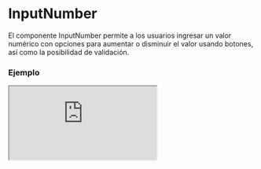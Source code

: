 
# InputNumber

El componente InputNumber permite a los usuarios ingresar un valor numérico con opciones para aumentar o disminuir el valor usando botones, así como la posibilidad de validación.

### Ejemplo

<Iframe minHeightIframe="30dvh" src="https://fenextjs-component-storybook.vercel.app/iframe.html?args=&id=input-inputnumber--index&viewMode=story" />

### Importacion

Para importar el componente InputNumber, se puede hacer desde fenextjs

```tsx copy
import { InputNumber } from "fenextjs";
```

### Parametros

| Parametro | Tipo | Requerido | Default | Descripcion |
| --------- | ---- | --------- | ------- | ----------- |
| value | number \| '' | no | '' | Valor actual del input. Puede ser un número o una cadena vacía. |
| defaultValue | number \| '' | no | '' | Valor inicial del input. |
| onChange | (v: number \| '') =\> void | no | undefined | Función que se ejecuta al cambiar el valor del input. |
| onChangeValidate | (v: number \| '') =\> void | no | undefined | Función que se ejecuta al perder el foco y después de validar el valor. |
| min | number | no | undefined | Valor mínimo permitido para el input. |
| max | number | no | undefined | Valor máximo permitido para el input. |
| useBtnIncreaseDecrease | boolean | no | false | Determina si se deben mostrar los botones de aumento/disminución. |
| disabledScroll | boolean | no | false | Deshabilita el desplazamiento del ratón en el input. |
| className | string | no | '' | Clase CSS para el componente. |

### Storybook

Para ver el storybook del componente lo puede hacer con este [link](https://fenextjs-component-storybook.vercel.app/?path=/story/input-inputnumber--index)

### Usos

- Uso básico del componente InputNumber

```tsx copy
<InputNumber onChange={(value) => console.log(value)} />
```

- Uso de InputNumber con validación

```tsx copy
<InputNumber onChangeValidate={(value) => console.log('Validated:', value)} />
```

- Uso de InputNumber con límites

```tsx copy
<InputNumber min={0} max={100} onChange={(value) => console.log(value)} />
```

- Uso de InputNumber con botones de aumento/disminución

```tsx copy
<InputNumber useBtnIncreaseDecrease={true} onChange={(value) => console.log(value)} />
```

